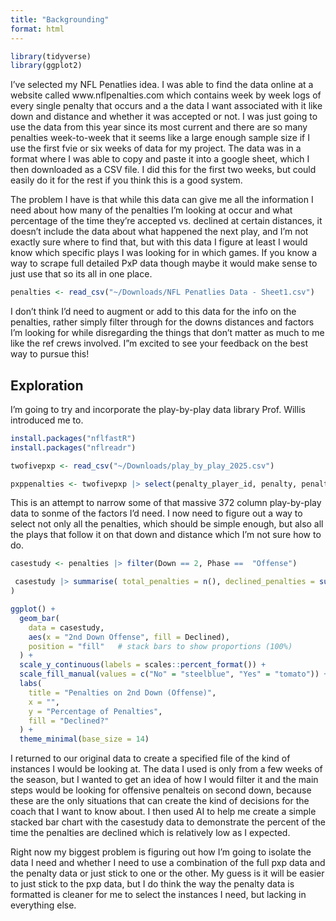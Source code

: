 ```yaml
---
title: "Backgrounding"
format: html
---
```


```r
library(tidyverse)
library(ggplot2)
```


I've selected my NFL Penatlies idea. I was able to find the data online at a website called www.nflpenalties.com which contains week by week logs of every single penalty that occurs and a the data I want associated with it like down and distance and whether it was accepted or not. I was just going to use the data from this year since its most current and there are so many penalties week-to-week that it seems like a large enough sample size if I use the first fvie or six weeks of data for my project. The data was in a format where I was able to copy and paste it into a google sheet, which I then downloaded as a CSV file. I did this for the first two weeks, but could easily do it for the rest if you think this is a good system.

The problem I have is that while this data can give me all the information I need about how many of the penalties I'm looking at occur and what percentage of the time they're accepted vs. declined at certain distances, it doesn't include the data about what happened the next play, and I'm not exactly sure where to find that, but with this data I figure at least I would know which specific plays I was looking for in which games. If you know a way to scrape full detailed PxP data though maybe it would make sense to just use that so its all in one place. 

```r
penalties <- read_csv("~/Downloads/NFL Penatlies Data - Sheet1.csv")
```

I don't think I'd need to augment or add to this data for the info on the penalties, rather simply filter through for the downs distances and factors I'm looking for while disregarding the things that don't matter as much to me like the ref crews involved. I"m excited to see your feedback on the best way to pursue this!


## Exploration

I'm going to try and incorporate the play-by-play data library Prof. Willis introduced me to.

```r
install.packages("nflfastR")
install.packages("nflreadr")
```

```r
twofivepxp <- read_csv("~/Downloads/play_by_play_2025.csv")
```

```r
pxppenalties <- twofivepxp |> select(penalty_player_id, penalty, penalty_team, penalty_player_name, penalty_yards, penalty_team, down, ydstogo, desc, yards_gained)
```

This is an attempt to narrow some of that massive 372 column play-by-play data to sonme of the factors I'd need. I now need to figure out a way to select not only all the penalties, which should be simple enough, but also all the plays that follow it on that down and distance which I'm not sure how to do.


```r
casestudy <- penalties |> filter(Down == 2, Phase ==  "Offense")
```

```r
 casestudy |> summarise( total_penalties = n(), declined_penalties = sum(Declined == "Yes"), declined_percentage = (declined_penalties/total_penalties) * 100
)
```


```r
ggplot() + 
  geom_bar(
    data = casestudy,
    aes(x = "2nd Down Offense", fill = Declined),
    position = "fill"   # stack bars to show proportions (100%)
  ) +
  scale_y_continuous(labels = scales::percent_format()) +
  scale_fill_manual(values = c("No" = "steelblue", "Yes" = "tomato")) +
  labs(
    title = "Penalties on 2nd Down (Offense)",
    x = "",
    y = "Percentage of Penalties",
    fill = "Declined?"
  ) +
  theme_minimal(base_size = 14)
```

I returned to our original data to create a specified file of the kind of instances I would be looking at. The data I used is only from a few weeks of the season, but I wanted to get an idea of how I would filter it and the main steps would be looking for offensive penalteis on second down, because these are the only situations that can create the kind of decisions for the coach that I want to know about. I then used AI to help me create a simple stacked bar chart with the casestudy data to demonstrate the percent of the time the penalties are declined which is relatively low as I expected. 

Right now my biggest problem is figuring out how I'm going to isolate the data I need and whether I need to use a combination of the full pxp data and the penalty data or just stick to one or the other. My guess is it will be easier to just stick to the pxp data, but I do think the way the penalty data is formatted is cleaner for me to select the instances I need, but lacking in everything else. 
